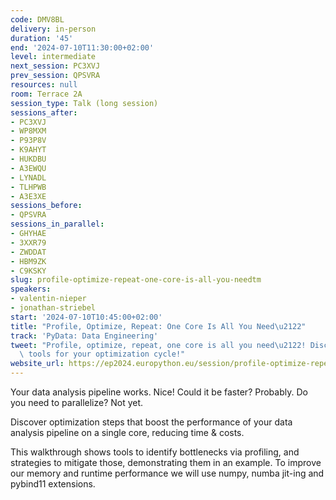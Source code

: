 ```yaml
---
code: DMV8BL
delivery: in-person
duration: '45'
end: '2024-07-10T11:30:00+02:00'
level: intermediate
next_session: PC3XVJ
prev_session: QPSVRA
resources: null
room: Terrace 2A
session_type: Talk (long session)
sessions_after:
- PC3XVJ
- WP8MXM
- P93P8V
- K9AHYT
- HUKDBU
- A3EWQU
- LYNADL
- TLHPWB
- A3E3XE
sessions_before:
- QPSVRA
sessions_in_parallel:
- GHYHAE
- 3XXR79
- ZWDDAT
- HBM9ZK
- C9KSKY
slug: profile-optimize-repeat-one-core-is-all-you-needtm
speakers:
- valentin-nieper
- jonathan-striebel
start: '2024-07-10T10:45:00+02:00'
title: "Profile, Optimize, Repeat: One Core Is All You Need\u2122"
track: 'PyData: Data Engineering'
tweet: "Profile, optimize, repeat, one core is all you need\u2122! Discover handy\
  \ tools for your optimization cycle!"
website_url: https://ep2024.europython.eu/session/profile-optimize-repeat-one-core-is-all-you-needtm
---
```


Your data analysis pipeline works. Nice!
Could it be faster? Probably.
Do you need to parallelize? Not yet.

Discover optimization steps that boost the performance of your data analysis pipeline on a single core, reducing time & costs.

This walkthrough shows tools to identify bottlenecks via profiling, and strategies to mitigate those, demonstrating them in an example. To improve our memory and runtime performance we will use numpy, numba jit-ing and pybind11 extensions.

